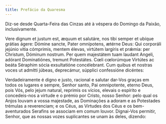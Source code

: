 ```yaml
---
title: Prefácio da Quaresma
---
```


<aside>
  Diz-se desde Quarta-Feira das Cinzas até à véspera do Domingo da Paixão,
  inclusivamente.
</aside>

<div class="side-by-side not-content">

Vere dignum et justum est, æquum et salutáre, nos tibi semper et ubíque grátias ágere: Dómine sancte, Pater omnípotens, ætérne Deus: Qui corporáli jejúnio vitia cómprimis, mentem élevas, virtútem largíris et prǽmia: per Christum, Dóminum nostrum. Per quem majestátem tuam laudant Angeli, adórant Dominatiónes, tremunt Potestátes. Cœli cœlorúmque Virtútes ac beáta Séraphim sócia exsultatióne concélebrant. Cum quibus et nostras voces ut admítti júbeas, deprecámur, súpplici confessióne dicéntes:

Verdadeiramente é digno e justo, racional e salutar dar-Vos graças em todos os lugares e sempre, Senhor santo, Pai omnipotente, eterno Deus, pois Vós, pelo jejum natural, reprimis os vícios, elevais o espírito e concedeis-nos a virtude e o prémio por Cristo, nosso Senhor: pelo qual os Anjos louvam a vossa majestade, as Dominações a adoram e as Potestades trémulas a reverenciam; e os Céus, as Virtudes dos Céus e os bem-aventurados Serafins se associam em comum louvor. Dignai-Vos permitir, Senhor, que as nossas vozes suplicantes se unam às deles, dizendo:

</div>
